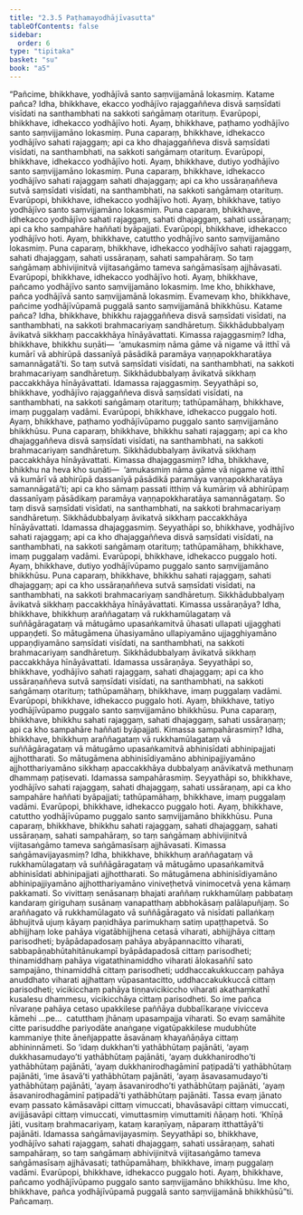 ```yaml
---
title: "2.3.5 Paṭhamayodhājīvasutta"
tableOfContents: false
sidebar:
  order: 6
type: "tipitaka"
basket: "su"
book: "a5"
---
```



<DynamicBreadcrumb />

<Division number="75" book="a5" bookNo="16" page="78">

<Paragraph number="459" book="a5">
“Pañcime, bhikkhave, yodhājīvā santo saṃvijjamānā lokasmiṃ. Katame pañca? Idha, bhikkhave, ekacco yodhājīvo rajaggaññeva disvā saṃsīdati visīdati na santhambhati na sakkoti saṅgāmaṃ otarituṃ. Evarūpopi, bhikkhave, idhekacco yodhājīvo hoti. Ayaṃ, bhikkhave, paṭhamo yodhājīvo santo saṃvijjamāno lokasmiṃ.
</Paragraph>

<Paragraph number="460" book="a5">
Puna caparaṃ, bhikkhave, idhekacco yodhājīvo sahati rajaggaṃ; api ca kho dhajaggaññeva disvā saṃsīdati visīdati, na santhambhati, na sakkoti saṅgāmaṃ otarituṃ. Evarūpopi, bhikkhave, idhekacco yodhājīvo hoti. Ayaṃ, bhikkhave, dutiyo yodhājīvo santo saṃvijjamāno lokasmiṃ.
</Paragraph>

<Paragraph number="461" book="a5">
Puna caparaṃ, bhikkhave, idhekacco yodhājīvo sahati rajaggaṃ sahati dhajaggaṃ; api ca kho ussāraṇaññeva sutvā saṃsīdati visīdati, na santhambhati, na sakkoti saṅgāmaṃ otarituṃ. Evarūpopi, bhikkhave, idhekacco yodhājīvo hoti. Ayaṃ, bhikkhave, tatiyo yodhājīvo santo saṃvijjamāno lokasmiṃ.
</Paragraph>

<Paragraph number="462" book="a5">
Puna caparaṃ, bhikkhave, idhekacco yodhājīvo sahati rajaggaṃ, sahati dhajaggaṃ, sahati ussāraṇaṃ; api ca kho sampahāre haññati byāpajjati. Evarūpopi, bhikkhave, idhekacco yodhājīvo hoti. Ayaṃ, bhikkhave, catuttho yodhājīvo santo saṃvijjamāno lokasmiṃ.
</Paragraph>

<Paragraph number="463" book="a5">
Puna caparaṃ, bhikkhave, idhekacco yodhājīvo sahati rajaggaṃ, sahati dhajaggaṃ, sahati ussāraṇaṃ, sahati sampahāraṃ. So taṃ saṅgāmaṃ abhivijinitvā vijitasaṅgāmo tameva saṅgāmasīsaṃ ajjhāvasati. Evarūpopi, bhikkhave, idhekacco yodhājīvo hoti. Ayaṃ, bhikkhave, pañcamo yodhājīvo santo saṃvijjamāno lokasmiṃ. Ime kho, bhikkhave, pañca yodhājīvā santo saṃvijjamānā lokasmiṃ.
</Paragraph>

<Paragraph number="464" book="a5">
Evamevaṃ kho, bhikkhave, pañcime yodhājīvūpamā puggalā santo saṃvijjamānā bhikkhūsu. Katame pañca? Idha, bhikkhave, bhikkhu rajaggaññeva disvā saṃsīdati visīdati, na santhambhati, na sakkoti brahmacariyaṃ sandhāretuṃ. Sikkhādubbalyaṃ āvikatvā sikkhaṃ paccakkhāya hīnāyāvattati. Kimassa rajaggasmiṃ? Idha, bhikkhave, bhikkhu suṇāti—  ‘amukasmiṃ nāma gāme vā nigame vā itthī vā kumārī vā abhirūpā dassanīyā pāsādikā paramāya vaṇṇapokkharatāya samannāgatā’ti. So taṃ sutvā saṃsīdati visīdati, na santhambhati, na sakkoti brahmacariyaṃ sandhāretuṃ. Sikkhādubbalyaṃ āvikatvā sikkhaṃ paccakkhāya hīnāyāvattati. Idamassa rajaggasmiṃ.
</Paragraph>

<Paragraph number="465" book="a5">
Seyyathāpi so, bhikkhave, yodhājīvo rajaggaññeva disvā saṃsīdati visīdati, na santhambhati, na sakkoti saṅgāmaṃ otarituṃ; tathūpamāhaṃ, bhikkhave, imaṃ puggalaṃ vadāmi. Evarūpopi, bhikkhave, idhekacco puggalo hoti. Ayaṃ, bhikkhave, paṭhamo yodhājīvūpamo puggalo santo saṃvijjamāno bhikkhūsu.
</Paragraph>

<Paragraph number="466" book="a5">
Puna caparaṃ, bhikkhave, bhikkhu sahati rajaggaṃ; api ca kho dhajaggaññeva disvā saṃsīdati visīdati, na santhambhati, na sakkoti brahmacariyaṃ sandhāretuṃ. Sikkhādubbalyaṃ āvikatvā sikkhaṃ paccakkhāya hīnāyāvattati. Kimassa dhajaggasmiṃ? Idha, bhikkhave, bhikkhu na heva kho suṇāti—  ‘amukasmiṃ nāma gāme vā nigame vā itthī vā kumārī vā abhirūpā dassanīyā pāsādikā paramāya vaṇṇapokkharatāya samannāgatā’ti; api ca kho sāmaṃ passati itthiṃ vā kumāriṃ vā abhirūpaṃ dassanīyaṃ pāsādikaṃ paramāya vaṇṇapokkharatāya samannāgataṃ. So taṃ disvā saṃsīdati visīdati, na santhambhati, na sakkoti brahmacariyaṃ sandhāretuṃ. Sikkhādubbalyaṃ āvikatvā sikkhaṃ paccakkhāya hīnāyāvattati. Idamassa dhajaggasmiṃ.
</Paragraph>

<Paragraph number="467" book="a5">
Seyyathāpi so, bhikkhave, yodhājīvo sahati rajaggaṃ; api ca kho dhajaggaññeva disvā saṃsīdati visīdati, na santhambhati, na sakkoti saṅgāmaṃ otarituṃ; tathūpamāhaṃ, bhikkhave, imaṃ puggalaṃ vadāmi. Evarūpopi, bhikkhave, idhekacco puggalo hoti. Ayaṃ, bhikkhave, dutiyo yodhājīvūpamo puggalo santo saṃvijjamāno bhikkhūsu.
</Paragraph>

<Paragraph number="468" book="a5">
Puna caparaṃ, bhikkhave, bhikkhu sahati rajaggaṃ, sahati dhajaggaṃ; api ca kho ussāraṇaññeva sutvā saṃsīdati visīdati, na santhambhati, na sakkoti brahmacariyaṃ sandhāretuṃ. Sikkhādubbalyaṃ āvikatvā sikkhaṃ paccakkhāya hīnāyāvattati. Kimassa ussāraṇāya? Idha, bhikkhave, bhikkhuṃ araññagataṃ vā rukkhamūlagataṃ vā suññāgāragataṃ vā mātugāmo upasaṅkamitvā ūhasati ullapati ujjagghati uppaṇḍeti. So mātugāmena ūhasiyamāno ullapiyamāno ujjagghiyamāno uppaṇḍiyamāno saṃsīdati visīdati, na santhambhati, na sakkoti brahmacariyaṃ sandhāretuṃ. Sikkhādubbalyaṃ āvikatvā sikkhaṃ paccakkhāya hīnāyāvattati. Idamassa ussāraṇāya.
</Paragraph>

<Paragraph number="469" book="a5">
Seyyathāpi so, bhikkhave, yodhājīvo sahati rajaggaṃ, sahati dhajaggaṃ; api ca kho ussāraṇaññeva sutvā saṃsīdati visīdati, na santhambhati, na sakkoti saṅgāmaṃ otarituṃ; tathūpamāhaṃ, bhikkhave, imaṃ puggalaṃ vadāmi. Evarūpopi, bhikkhave, idhekacco puggalo hoti. Ayaṃ, bhikkhave, tatiyo yodhājīvūpamo puggalo santo saṃvijjamāno bhikkhūsu.
</Paragraph>

<Paragraph number="470" book="a5">
Puna caparaṃ, bhikkhave, bhikkhu sahati rajaggaṃ, sahati dhajaggaṃ, sahati ussāraṇaṃ; api ca kho sampahāre haññati byāpajjati. Kimassa sampahārasmiṃ? Idha, bhikkhave, bhikkhuṃ araññagataṃ vā rukkhamūlagataṃ vā suññāgāragataṃ vā mātugāmo upasaṅkamitvā abhinisīdati abhinipajjati ajjhottharati. So mātugāmena abhinisīdiyamāno abhinipajjiyamāno ajjhotthariyamāno sikkhaṃ apaccakkhāya dubbalyaṃ anāvikatvā methunaṃ dhammaṃ paṭisevati. Idamassa sampahārasmiṃ.
</Paragraph>

<Paragraph number="471" book="a5">
Seyyathāpi so, bhikkhave, yodhājīvo sahati rajaggaṃ, sahati dhajaggaṃ, sahati ussāraṇaṃ, api ca kho sampahāre haññati byāpajjati; tathūpamāhaṃ, bhikkhave, imaṃ puggalaṃ vadāmi. Evarūpopi, bhikkhave, idhekacco puggalo hoti. Ayaṃ, bhikkhave, catuttho yodhājīvūpamo puggalo santo saṃvijjamāno bhikkhūsu.
</Paragraph>

<Paragraph number="472" book="a5">
Puna caparaṃ, bhikkhave, bhikkhu sahati rajaggaṃ, sahati dhajaggaṃ, sahati ussāraṇaṃ, sahati sampahāraṃ, so taṃ saṅgāmaṃ abhivijinitvā vijitasaṅgāmo tameva saṅgāmasīsaṃ ajjhāvasati. Kimassa saṅgāmavijayasmiṃ? Idha, bhikkhave, bhikkhuṃ araññagataṃ vā rukkhamūlagataṃ vā suññāgāragataṃ vā mātugāmo upasaṅkamitvā abhinisīdati abhinipajjati ajjhottharati. So mātugāmena abhinisīdiyamāno abhinipajjiyamāno ajjhotthariyamāno viniveṭhetvā vinimocetvā yena kāmaṃ pakkamati. So vivittaṃ senāsanaṃ bhajati araññaṃ rukkhamūlaṃ pabbataṃ kandaraṃ giriguhaṃ susānaṃ vanapatthaṃ abbhokāsaṃ palālapuñjaṃ.
</Paragraph>

<Paragraph number="473" book="a5">
So araññagato vā rukkhamūlagato vā suññāgāragato vā nisīdati pallaṅkaṃ ābhujitvā ujuṃ kāyaṃ paṇidhāya parimukhaṃ satiṃ upaṭṭhapetvā. So abhijjhaṃ loke pahāya vigatābhijjhena cetasā viharati, abhijjhāya cittaṃ parisodheti; byāpādapadosaṃ pahāya abyāpannacitto viharati, sabbapāṇabhūtahitānukampī byāpādapadosā cittaṃ parisodheti; thinamiddhaṃ pahāya vigatathinamiddho viharati ālokasaññī sato sampajāno, thinamiddhā cittaṃ parisodheti; uddhaccakukkuccaṃ pahāya anuddhato viharati ajjhattaṃ vūpasantacitto, uddhaccakukkuccā cittaṃ parisodheti; vicikicchaṃ pahāya tiṇṇavicikiccho viharati akathaṃkathī kusalesu dhammesu, vicikicchāya cittaṃ parisodheti. So ime pañca nīvaraṇe pahāya cetaso upakkilese paññāya dubbalīkaraṇe vivicceva kāmehi …pe…  catutthaṃ jhānaṃ upasampajja viharati.
</Paragraph>

<Paragraph number="474" book="a5">
So evaṃ samāhite citte parisuddhe pariyodāte anaṅgaṇe vigatūpakkilese mudubhūte kammaniye ṭhite āneñjappatte āsavānaṃ khayañāṇāya cittaṃ abhininnāmeti. So ‘idaṃ dukkhan’ti yathābhūtaṃ pajānāti, ‘ayaṃ dukkhasamudayo’ti yathābhūtaṃ pajānāti, ‘ayaṃ dukkhanirodho’ti yathābhūtaṃ pajānāti, ‘ayaṃ dukkhanirodhagāminī paṭipadā’ti yathābhūtaṃ pajānāti, ‘ime āsavā’ti yathābhūtaṃ pajānāti, ‘ayaṃ āsavasamudayo’ti yathābhūtaṃ pajānāti, ‘ayaṃ āsavanirodho’ti yathābhūtaṃ pajānāti, ‘ayaṃ āsavanirodhagāminī paṭipadā’ti yathābhūtaṃ pajānāti. Tassa evaṃ jānato evaṃ passato kāmāsavāpi cittaṃ vimuccati, bhavāsavāpi cittaṃ vimuccati, avijjāsavāpi cittaṃ vimuccati, vimuttasmiṃ vimuttamiti ñāṇaṃ hoti. ‘Khīṇā jāti, vusitaṃ brahmacariyaṃ, kataṃ karaṇīyaṃ, nāparaṃ itthattāyā’ti pajānāti. Idamassa saṅgāmavijayasmiṃ.
</Paragraph>

<Paragraph number="475" book="a5">
Seyyathāpi so, bhikkhave, yodhājīvo sahati rajaggaṃ, sahati dhajaggaṃ, sahati ussāraṇaṃ, sahati sampahāraṃ, so taṃ saṅgāmaṃ abhivijinitvā vijitasaṅgāmo tameva saṅgāmasīsaṃ ajjhāvasati; tathūpamāhaṃ, bhikkhave, imaṃ puggalaṃ vadāmi. Evarūpopi, bhikkhave, idhekacco puggalo hoti. Ayaṃ, bhikkhave, pañcamo yodhājīvūpamo puggalo santo saṃvijjamāno bhikkhūsu. Ime kho, bhikkhave, pañca yodhājīvūpamā puggalā santo saṃvijjamānā bhikkhūsū”ti.

</Paragraph>
</Division>

<Paragraph number="476" type="center" book="a5">
Pañcamaṃ.
</Paragraph>